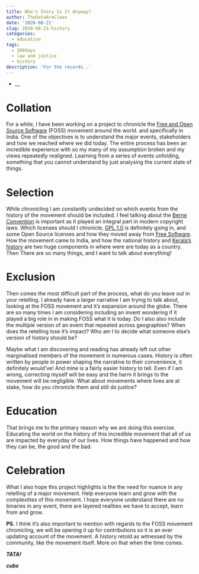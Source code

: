 ```yaml
---
title: Who's Story Is It Anyway?
author: TheDataAreClean
date: '2020-08-21'
slug: 2020-08-21-history
categories:
  - education
tags:
  - 100days
  - law and justice
  - history
description: 'For the records..'
---
```


* __

# Collation
For a while, I have been working on a project to chronicle the [Free and Open Source Software](https://en.wikipedia.org/wiki/Free_and_open-source_software){target="_blank"} (FOSS) movement around the world. and specifically in India. One of the objectives is to understand the major events, stakeholders and how we reached where we did today. The entire process has been an incredible experience with so my many of my assumption broken and my views repeatedly realigned. Learning from a series of events unfolding, something that you cannot understand by just analysing the current state of things.

# Selection
While chronicling I am constantly undecided on which events from the history of the movement should be included. I feel talking about the [Berne Convention](https://en.wikipedia.org/wiki/Berne_Convention){target="_blank"} is important as it played an integral part in modern copyright laws. Which licenses should I chronicle, [GPL 1.0](https://www.gnu.org/licenses/old-licenses/gpl-1.0.html){target="_blank"} is definitely going in, and some Open Source licenses and how they moved away from [Free Software](https://en.wikipedia.org/wiki/Free_software){target="_blank"}. How the movement came to India, and how the national history and [Kerala's history](https://swatantryam.blogspot.com/2007/08/story-of-free-software-in-kerala-india.html){target="_blank"} are two huge components in where were are today as a country. Then There are so many things, and I want to talk about everything!

# Exclusion
Then comes the most difficult part of the process, what do you leave out in your retelling. I already have a larger narrative I am trying to talk about, looking at the FOSS movement and it's expansion around the globe. There are so many times I am considering including an invent wondering if it played a big role in in making FOSS what it is today. Do I also also include the multiple version of an event that repeated across geographies? When does the retelling lose it's impact? Who am I to decide what someone else's version of history should be?

Maybe what I am discovering and reading has already left out other marginalised members of the movement in numerous cases. History is often written by people in power shaping the narrative to their convenience, it definitely would've! And mine is a fairly easier history to tell. Even if I am wrong, correcting myself will be easy and the harm it brings to the movement will be negligible. What about movements where lives are at stake, how do you chronicle them and still do justice?

# Education
That brings me to the primary reason why we are doing this exercise. Educating the world on the history of this incredible movement that all of us are impacted by everyday of our lives. How things have happened and how they can be, the good and the bad.

# Celebration
What I also hope this project highlights is the the need for nuance in any retelling of a major movement. Help everyone learn and grow with the complexities of this movement. I hope everyone understand there are no binaries in any event, there are layered realities we have to accept, learn from and grow.

**PS.** I think it's also important to mention with regards to the FOSS movement chronicling, we will be opening it up for contributions so it is an ever updating account of the movement. A history retold as witnessed by the community, like the movement itself. More on that when the time comes.

**_TATA!_**

**_cube_**